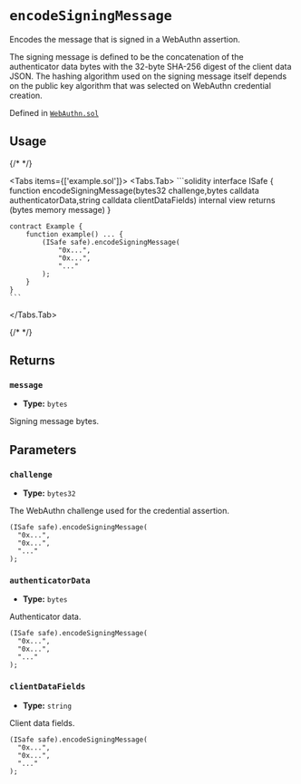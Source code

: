 



# `encodeSigningMessage` 



Encodes the message that is signed in a WebAuthn assertion.

The signing message is defined to be the concatenation of the authenticator data bytes
with the 32-byte SHA-256 digest of the client data JSON. The hashing algorithm used on the
signing message itself depends on the public key algorithm that was selected on WebAuthn
credential creation.




Defined in [`WebAuthn.sol`](https://github.com/safe-global/safe-modules/tree/passkey/v0.2.1/modules/passkey/contracts/libraries/WebAuthn.sol#L231)


## Usage

{/* <!-- vale off --> */}

<Tabs items={['example.sol']}>
  <Tabs.Tab>
    ```solidity
    interface ISafe {
        function encodeSigningMessage(bytes32 challenge,bytes calldata authenticatorData,string calldata clientDataFields) internal view returns (bytes memory message)
    }

    contract Example {
        function example() ... {
            (ISafe safe).encodeSigningMessage(
                "0x...",
                "0x...",
                "..."
            );
        }
    }
    ```
  </Tabs.Tab>
</Tabs>

{/* <!-- vale on --> */}

## Returns

### `message`

  - **Type:** `bytes`

  Signing message bytes.




## Parameters

### `challenge`

  - **Type:** `bytes32`

  The WebAuthn challenge used for the credential assertion.

  ```solidity focus=2
  (ISafe safe).encodeSigningMessage(
    "0x...",
    "0x...",
    "..."
  );
  ```


### `authenticatorData`

  - **Type:** `bytes`

  Authenticator data.

  ```solidity focus=3
  (ISafe safe).encodeSigningMessage(
    "0x...",
    "0x...",
    "..."
  );
  ```


### `clientDataFields`

  - **Type:** `string`

  Client data fields.

  ```solidity focus=4
  (ISafe safe).encodeSigningMessage(
    "0x...",
    "0x...",
    "..."
  );
  ```





